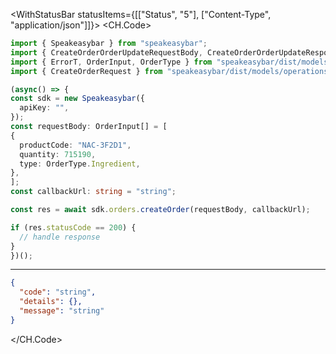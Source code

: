 

<WithStatusBar statusItems={[["Status", "5"], ["Content-Type", "application/json"]]}>
  <CH.Code>
  ```typescript CreateOrder.ts
  import { Speakeasybar } from "speakeasybar";
import { CreateOrderOrderUpdateRequestBody, CreateOrderOrderUpdateResponse } from "speakeasybar/dist/models/callbacks";
import { ErrorT, OrderInput, OrderType } from "speakeasybar/dist/models/components";
import { CreateOrderRequest } from "speakeasybar/dist/models/operations";

(async() => {
  const sdk = new Speakeasybar({
    apiKey: "",
  });
const requestBody: OrderInput[] = [
  {
    productCode: "NAC-3F2D1",
    quantity: 715190,
    type: OrderType.Ingredient,
  },
];
const callbackUrl: string = "string";

  const res = await sdk.orders.createOrder(requestBody, callbackUrl);

  if (res.statusCode == 200) {
    // handle response
  }
})();
  ```
  ---

  ```json Example Response
  {
    "code": "string",
    "details": {},
    "message": "string"
  }
  ```
  </CH.Code>
</WithStatusBar>
